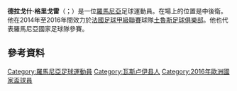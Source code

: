 {{blpunsourced|time=2015-06-02T17:43:51+00:00}}
{{expand|time=2015-06-02T17:43:51+00:00}}
'''德拉戈什·格里戈雷'''（{{lang-ro|Dragoș Grigore}}；{{bd|1986年|9月7日}}）是一位[[羅馬尼亞|羅馬尼亞]]足球運動員。在場上的位置是中後衛。他在2014年至2016年間效力於[[法國足球甲級聯賽|法國足球甲級聯賽]]球隊[[土魯斯足球俱樂部|土魯斯足球俱樂部]]。他也代表羅馬尼亞國家足球隊參賽。

==參考資料==
{{Reflist}}
{{2016年歐洲國家盃羅馬尼亞參賽名單}}
{{DEFAULTSORT:Grigore, Dragoș}}
[[Category:羅馬尼亞足球運動員|Category:羅馬尼亞足球運動員]]
[[Category:瓦斯卢伊县人|Category:瓦斯卢伊县人]]
[[Category:2016年歐洲國家盃球員|Category:2016年歐洲國家盃球員]]